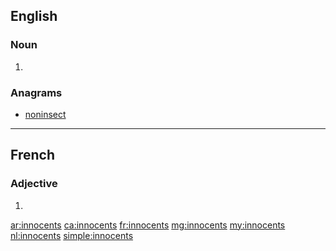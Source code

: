 ==English==

===Noun===
{{head|en}}

# {{plural of|innocent}}

===Anagrams===
* [[noninsect#English|noninsect]]

----

==French==

===Adjective===
{{fr-adj-form}}

# {{form of|masculine plural|innocent|lang=fr}}

[[ar:innocents]]
[[ca:innocents]]
[[fr:innocents]]
[[mg:innocents]]
[[my:innocents]]
[[nl:innocents]]
[[simple:innocents]]